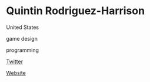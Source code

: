 # Quintin Rodriguez-Harrison

<Location>

United States

</Location>

<Skills>

game design

programming

</Skills>

<Personal>

[Twitter](http://twitter.com/qball13z)

</Personal>

<Business>

[Website](http://www.zaplingstudios.com/)

</Business>


